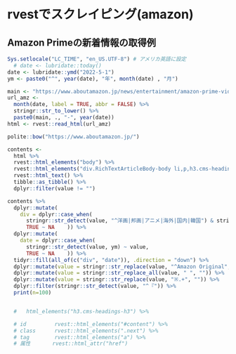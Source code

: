 # rvestでスクレイピング(amazon) {#rvest_amazon}

## Amazon Primeの新着情報の取得例


```r
Sys.setlocale("LC_TIME", "en_US.UTF-8") # アメリカ英語に設定
  # date <- lubridate::today()
date <- lubridate::ymd("2022-5-1")
ym <- paste0("^", year(date), "年", month(date) , "月")

main <- "https://www.aboutamazon.jp/news/entertainment/amazon-prime-video-new-content-"
url_amz <- 
  month(date, label = TRUE, abbr = FALSE) %>%
  stringr::str_to_lower() %>%
  paste0(main, ., "-", year(date))
html <- rvest::read_html(url_amz)
```


```r
polite::bow("https://www.aboutamazon.jp/")
```

```r
contents <- 
  html %>%
  rvest::html_elements("body") %>%
  rvest::html_elements("div.RichTextArticleBody-body li,p,h3.cms-headings-h3") %>%
  rvest::html_text() %>%
  tibble::as_tibble() %>%
  dplyr::filter(value != "")

contents %>%
  dplyr::mutate(
    div = dplyr::case_when(
      stringr::str_detect(value, "^洋画|邦画|アニメ|海外|国内|韓国") & stringr::str_length(value) < 20 ~ value,
      TRUE ~ NA    )) %>%
  dplyr::mutate(
    date = dplyr::case_when(
      stringr::str_detect(value, ym) ~ value,
      TRUE ~ NA    )) %>%
  tidyr::fill(all_of(c("div", "date")), .direction = "down") %>%
  dplyr::mutate(value = stringr::str_replace(value, "^Amazon Original", "")) %>%
  dplyr::mutate(value = stringr::str_replace_all(value, " ", "")) %>%
  dplyr::mutate(value = stringr::str_replace(value, "※.+", "")) %>%
  dplyr::filter(stringr::str_detect(value, "^『")) %>%
  print(n=100)


  #   html_elements("h3.cms-headings-h3") %>%

  # id         rvest::html_elements("#content") %>%
  # class      rvest::html_elements(".next") %>%
  # tag        rvest::html_elements("a") %>%
  # 属性       rvest::html_attr("href")
```
